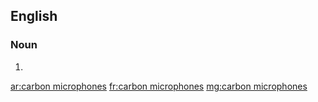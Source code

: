 ==English==

===Noun===
{{head|en|head=[[carbon]] [[microphone]]s}}

# {{plural of|carbon microphone}}

[[ar:carbon microphones]]
[[fr:carbon microphones]]
[[mg:carbon microphones]]